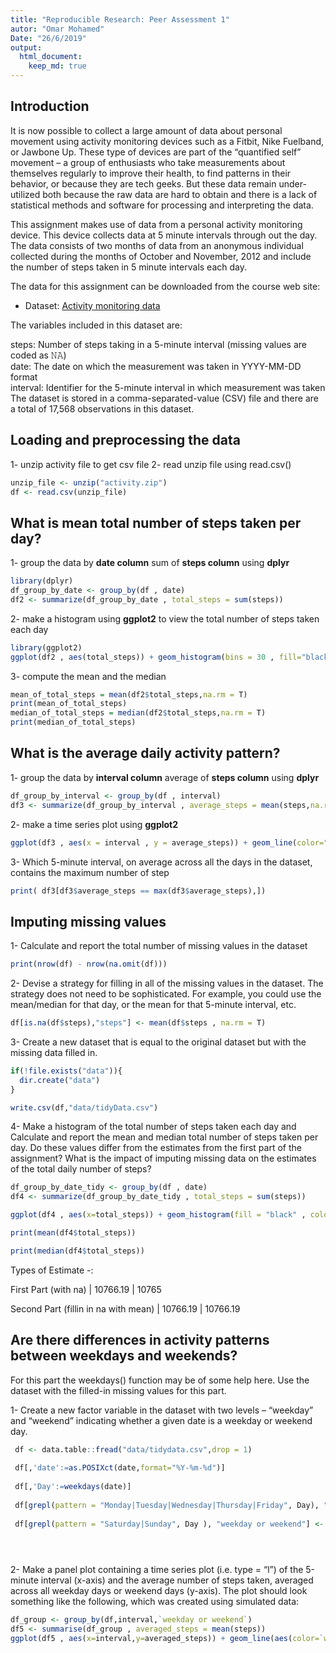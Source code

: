 ```yaml
---
title: "Reproducible Research: Peer Assessment 1"
autor: "Omar Mohamed"
Date: "26/6/2019"
output: 
  html_document:
    keep_md: true
---
```

## Introduction


It is now possible to collect a large amount of data about personal movement using activity monitoring devices such as a Fitbit, Nike Fuelband, or Jawbone Up. These type of devices are part of the “quantified self” movement – a group of enthusiasts who take measurements about themselves regularly to improve their health, to find patterns in their behavior, or because they are tech geeks. But these data remain under-utilized both because the raw data are hard to obtain and there is a lack of statistical methods and software for processing and interpreting the data.

This assignment makes use of data from a personal activity monitoring device. This device collects data at 5 minute intervals through out the day. The data consists of two months of data from an anonymous individual collected during the months of October and November, 2012 and include the number of steps taken in 5 minute intervals each day.

The data for this assignment can be downloaded from the course web site:

* Dataset: [Activity monitoring data](https://d396qusza40orc.cloudfront.net/repdata%2Fdata%2Factivity.zip) 

The variables included in this dataset are:

steps: Number of steps taking in a 5-minute interval (missing values are coded as 𝙽𝙰) </br>
date: The date on which the measurement was taken in YYYY-MM-DD format </br>
interval: Identifier for the 5-minute interval in which measurement was taken </br>
The dataset is stored in a comma-separated-value (CSV) file and there are a total of 17,568 observations in this dataset. 


## Loading and preprocessing the data

1- unzip activity file to get csv file
2- read unzip file using read.csv()

```r

unzip_file <- unzip("activity.zip")
df <- read.csv(unzip_file)

```

## What is mean total number of steps taken per day?

1- group the data  by **date column** sum of **steps column** using **dplyr**  

```r

library(dplyr)
df_group_by_date <- group_by(df , date)
df2 <- summarize(df_group_by_date , total_steps = sum(steps))

```

2- make a histogram using **ggplot2** to view the total number of steps taken each day

```r

library(ggplot2)
ggplot(df2 , aes(total_steps)) + geom_histogram(bins = 30 , fill="black" , color="yellow")

```

3- compute the mean and the median

```r

mean_of_total_steps = mean(df2$total_steps,na.rm = T)
print(mean_of_total_steps)
median_of_total_steps = median(df2$total_steps,na.rm = T)
print(median_of_total_steps)

```

## What is the average daily activity pattern?


1- group the data by **interval column** average of **steps column** using **dplyr**  

```r

df_group_by_interval <- group_by(df , interval)
df3 <- summarize(df_group_by_interval , average_steps = mean(steps,na.rm = T))

```

2- make a time series plot using **ggplot2**

```r

ggplot(df3 , aes(x = interval , y = average_steps)) + geom_line(color="red")

```

3- Which 5-minute interval, on average across all the days in the dataset, contains the maximum number of step

```r

print( df3[df3$average_steps == max(df3$average_steps),])

```

## Imputing missing values

1-  Calculate and report the total number of missing values in the dataset


```r

print(nrow(df) - nrow(na.omit(df)))

```

2-  Devise a strategy for filling in all of the missing values in the dataset. The strategy does not need to be sophisticated. For example, you could use the mean/median for that day, or the mean for that 5-minute interval, etc.

```r

df[is.na(df$steps),"steps"] <- mean(df$steps , na.rm = T)

```

3-  Create a new dataset that is equal to the original dataset but with the missing data filled in.

```r
if(!file.exists("data")){
  dir.create("data")  
}

write.csv(df,"data/tidyData.csv")

```

4-  Make a histogram of the total number of steps taken each day and Calculate and report the mean and median total number of steps taken per day. Do these values differ from the estimates from the first part of the assignment? What is the impact of imputing missing data on the estimates of the total daily number of steps?

```r

df_group_by_date_tidy <- group_by(df , date)
df4 <- summarize(df_group_by_date_tidy , total_steps = sum(steps))

ggplot(df4 , aes(x=total_steps)) + geom_histogram(fill = "black" , color = "yellow")

```

```r

print(mean(df4$total_steps))

```

```r

print(median(df4$total_steps))

```

Types of Estimate -:


First Part (with na) | 10766.19 | 10765


Second Part (fillin in na with mean) | 10766.19 | 10766.19



## Are there differences in activity patterns between weekdays and weekends?


For this part the weekdays() function may be of some help here. Use the dataset with the filled-in missing values for this part.

1-  Create a new factor variable in the dataset with two levels -- "weekday" and "weekend" indicating whether a given date is a weekday or weekend day.

```r

 df <- data.table::fread("data/tidydata.csv",drop = 1)
 
 df[,'date':=as.POSIXct(date,format="%Y-%m-%d")]
 
 df[,'Day':=weekdays(date)]                         
 
 df[grepl(pattern = "Monday|Tuesday|Wednesday|Thursday|Friday", Day), "weekday or weekend"] <- "weekday"
 
 df[grepl(pattern = "Saturday|Sunday", Day ), "weekday or weekend"] <- "weekend"


  

```

2-  Make a panel plot containing a time series plot (i.e. type = "l") of the 5-minute interval (x-axis) and the average number of steps taken, averaged across all weekday days or weekend days (y-axis). The plot should look something like the following, which was created using simulated data:

```r

df_group <- group_by(df,interval,`weekday or weekend`)
df5 <- summarise(df_group , averaged_steps = mean(steps))
ggplot(df5 , aes(x=interval,y=averaged_steps)) + geom_line(aes(color=`weekday or weekend`)) + facet_grid(. ~ `weekday or weekend`)

```

